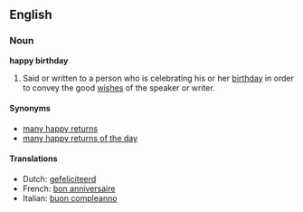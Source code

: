 ==English==
===Noun===
'''happy birthday'''

#Said or written to a person who is celebrating his or her [[birthday]] in order to convey the good [[wish]]es of the speaker or writer.

====Synonyms====
*[[many happy returns]]
*[[many happy returns of the day]]

====Translations====
*Dutch: [[gefeliciteerd]]
*French: [[bon anniversaire]]
*Italian: [[buon compleanno]]